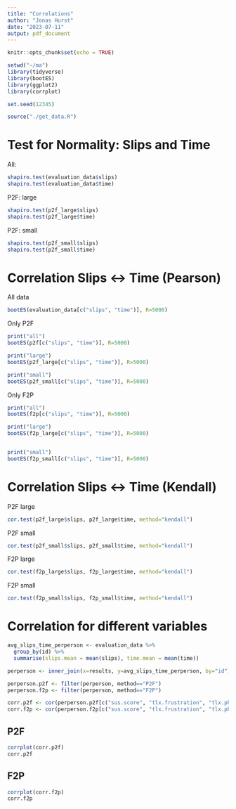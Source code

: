 ```yaml
---
title: "Correlations"
author: "Jonas Hurst"
date: "2023-07-11"
output: pdf_document
---
```


```r
knitr::opts_chunk$set(echo = TRUE)

setwd("~/ma")
library(tidyverse)
library(bootES)
library(ggplot2)
library(corrplot)

set.seed(12345)
```


```r
source("./get_data.R")
```

\newpage
# Test for Normality: Slips and Time

All:
```r
shapiro.test(evaluation_data$slips)
shapiro.test(evaluation_data$time)
```

P2F: large
```r
shapiro.test(p2f_large$slips)
shapiro.test(p2f_large$time)
```

P2F: small
```r
shapiro.test(p2f_small$slips)
shapiro.test(p2f_small$time)
```


\newpage
# Correlation Slips <-> Time (Pearson)

All data

```r
bootES(evaluation_data[c("slips", "time")], R=5000)
```

Only P2F

```r
print("all")
bootES(p2f[c("slips", "time")], R=5000)

print("large")
bootES(p2f_large[c("slips", "time")], R=5000)

print("small")
bootES(p2f_small[c("slips", "time")], R=5000)
```

Only F2P

```r
print("all")
bootES(f2p[c("slips", "time")], R=5000)

print("large")
bootES(f2p_large[c("slips", "time")], R=5000)


print("small")
bootES(f2p_small[c("slips", "time")], R=5000)
```

\newpage
# Correlation Slips <-> Time (Kendall)

P2F large
```r
cor.test(p2f_large$slips, p2f_large$time, method="kendall")
```

P2F small
```r
cor.test(p2f_small$slips, p2f_small$time, method="kendall")
```

F2P large
```r
cor.test(f2p_large$slips, f2p_large$time, method="kendall")
```

F2P small
```r
cor.test(f2p_small$slips, f2p_small$time, method="kendall")
```

\newpage
# Correlation for different variables

```r
avg_slips_time_perperson <- evaluation_data %>%
  group_by(id) %>%
  summarise(slips.mean = mean(slips), time.mean = mean(time))

perperson <- inner_join(x=results, y=avg_slips_time_perperson, by="id")

perperson.p2f <- filter(perperson, method=="P2F")
perperson.f2p <- filter(perperson, method=="F2P")

corr.p2f <- cor(perperson.p2f[c("sus.score", "tlx.frustration", "tlx.physical_demand", "tlx.mental_demand", "slips.mean", "time.mean")], method="kendall")
corr.f2p <- cor(perperson.f2p[c("sus.score", "tlx.frustration", "tlx.physical_demand", "tlx.mental_demand", "slips.mean", "time.mean")], method="kendall")

```


## P2F
```r
corrplot(corr.p2f)
corr.p2f
```


## F2P
```r
corrplot(corr.f2p)
corr.f2p
```


